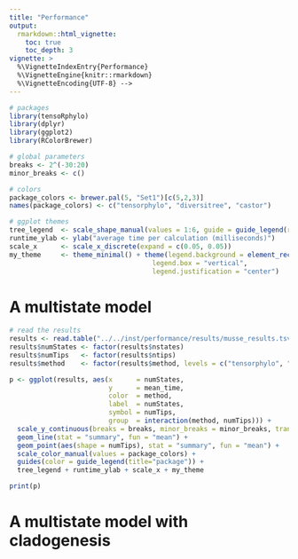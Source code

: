 ```yaml
---
title: "Performance"
output:
  rmarkdown::html_vignette:
    toc: true
    toc_depth: 3
vignette: >
  %\VignetteIndexEntry{Performance}
  %\VignetteEngine{knitr::rmarkdown}
  %\VignetteEncoding{UTF-8} -->
---
```


```r
# packages
library(tensoRphylo)
library(dplyr)
library(ggplot2)
library(RColorBrewer)

# global parameters
breaks <- 2^(-30:20)
minor_breaks <- c()

# colors
package_colors <- brewer.pal(5, "Set1")[c(5,2,3)]
names(package_colors) <- c("tensorphylo", "diversitree", "castor")

# ggplot themes
tree_legend  <- scale_shape_manual(values = 1:6, guide = guide_legend(reverse = TRUE))
runtime_ylab <- ylab("average time per calculation (milliseconds)")
scale_x      <- scale_x_discrete(expand = c(0.05, 0.05))
my_theme     <- theme_minimal() + theme(legend.background = element_rect(fill = "white"),
                                    legend.box = "vertical",
                                    legend.justification = "center")
```

# A multistate model

```r
# read the results
results <- read.table("../../inst/performance/results/musse_results.tsv", header = TRUE, stringsAsFactors = FALSE, sep = "\t")
results$numStates <- factor(results$nstates)
results$numTips   <- factor(results$ntips)
results$method    <- factor(results$method, levels = c("tensorphylo", "diversitree", "castor"))

p <- ggplot(results, aes(x      = numStates,
                         y      = mean_time,
                         color  = method,
                         label  = numStates,
                         symbol = numTips,
                         group  = interaction(method, numTips))) +
  scale_y_continuous(breaks = breaks, minor_breaks = minor_breaks, trans = "log2") +
  geom_line(stat = "summary", fun = "mean") +
  geom_point(aes(shape = numTips), stat = "summary", fun = "mean") +
  scale_color_manual(values = package_colors) +
  guides(color = guide_legend(title="package")) + 
  tree_legend + runtime_ylab + scale_x + my_theme

print(p)
```

# A multistate model with cladogenesis







